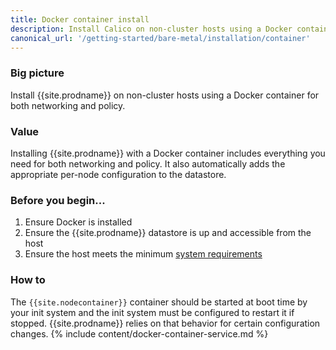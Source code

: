 ```yaml
---
title: Docker container install
description: Install Calico on non-cluster hosts using a Docker container.
canonical_url: '/getting-started/bare-metal/installation/container'
---
```


### Big picture
Install {{site.prodname}} on non-cluster hosts using a Docker container for both networking and policy.

### Value
Installing {{site.prodname}} with a Docker container includes everything you need for both networking and policy. It also automatically adds the appropriate per-node configuration to the datastore.

### Before you begin...

1. Ensure Docker is installed
1. Ensure the {{site.prodname}} datastore is up and accessible from the host
1. Ensure the host meets the minimum [system requirements](/getting-started/bare-metal/requirements)

### How to

The `{{site.nodecontainer}}` container should be started at boot time by your init system and the init system must be configured to restart it if stopped. {{site.prodname}} relies on that behavior for certain configuration changes.
{% include content/docker-container-service.md %}

